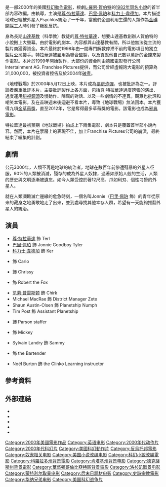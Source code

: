 {{noteTA
|T=zh-hk:末日反擊戰; zh-tw:地球戰場 (電影); zh-cn:地球战场 (电影);
|G1=Show
|1=zh-hk:末日反擊戰; zh-tw:地球戰場; zh-cn:地球战场;
}}
{{Infobox film
| name           = 地球戰場
| original_name  = ''Battlefield Earth''
| image          = Battlefield earth.jpg
| caption        = 電影海報
| director       = {{link-en|羅傑·克里斯汀|Roger Christian (filmmaker)}}
| producer       = Jonathan Krane<br />{{link-en|Elie Samaha|Elie Samaha}}<br />[[尊·特拉華達|尊·特拉華達]]
| screenplay     = {{link-en|J·大衛·夏皮羅|J. David Shapiro}}<br />Corey Mandell
| based_on       = 《-{[[地球戰場|地球戰場]]}-》<br />''Battlefield Earth: A Saga of the Year 3000''<br />作者－[[L·羅恩·賀伯特|L·羅恩·賀伯特]]
| starring       = [[尊·特拉華達|尊·特拉華達]]<br />[[巴里·佩珀|巴里·佩珀]]<br />[[科力士·韋德加|科力士·韋德加]]<br />{{link-en|金·高斯|Kim Coates}}<br />{{link-en|Sabine Karsenti|Sabine Karsenti}}<br />{{link-en|理查德·泰森|Richard Tyson}}
| music          = {{link-en|Elia Cmíral|Elia Cmíral}}
| cinematography = {{link-en|Giles Nuttgens|Giles Nuttgens}}
| editing        = Robin Russell
| studio         = {{link-en|Morgan Creek Productions|Morgan Creek Productions}}<br />{{link-en|Franchise Pictures|Franchise Pictures}}
| distributor    = [[華納兄弟|華納兄弟]]
| released       = {{Film date|2000|05|12}}
| runtime        = 117分鐘<!--Submitted runtime: 117:34--><ref>{{cite web | url=http://bbfc.co.uk/releases/battlefield-earth-4 | title=''BATTLEFIELD EARTH'' (12) (CUT) | work=[[British_Board_of_Film_Classification|British Board of Film Classification]] | date=May 17, 2000 | accessdate=March 31, 2015 | archive-date=2015-04-02 | archive-url=https://web.archive.org/web/20150402165852/http://bbfc.co.uk/releases/battlefield-earth-4 | dead-url=no }}</ref>
| country        = 美國
| language       = 英語
| budget         = 7300萬美元<ref name="mojo">{{mojo title|id=battlefieldearth|title=Battlefield Earth}}.</ref>
| gross          = 2970萬美元<ref name="mojo"/>
| cn_name        = 地球战场
| hk_name        = 末日反擊戰
| tw_name        = 地球戰場
}}

{{作品名稱|name=''Battlefield Earth''|hk=末日反擊戰|tw=地球戰場|equiv-cn=tw}}是一部2000年的美國[[科幻電影|科幻]][[動作電影|動作電影]]，根劇[[L·羅恩·賀伯特|L·羅恩·賀伯特]]的[[地球戰場|1982年同名小說]]的首半部內容改編。由{{link-en|羅傑·克里斯汀|Roger Christian (filmmaker)}}執導，主演是[[尊·特拉華達|尊·特拉華達]]、[[巴里·佩珀|巴里·佩珀]]和[[科力士·韋德加|科力士·韋德加]]。本片描述地球已經被外星人Psychlos統治了一千年，當他們企圖利用生還的人類作為[[金礦開採|金礦開採工人]]時引發了叛亂反抗。

身為長期[[山達基教|山達基教]]（科學教）教徒的[[尊·特拉華達|尊·特拉華達]]，想要山達基教創辦人賀伯特的小說搬上大螢幕。由於電影的劇本、內容都與山達基教有關，所以他無法從主流的製片商獲得資金。本片最終於1998年由一間專門解救停滯不前的電影項目的獨立[[製片公司|製片公司]]{{link-en|Franchise Pictures|Franchise Pictures}}接手。特拉華達被雇用為聯合監製，以及貢獻他自己數以萬計的金錢來製作電影。本片於1999年開始製作，大部份的資金則由德國電影發行公司Intertainment AG. Franchise Pictures提供，而公司曾經虛報誇大電影的預算為31,000,000，被投資者控告及於2004年[[破產|破產]]。

《地球戰場》於2000年5月12日上映，本片成為[[票房炸彈|票房炸彈]]，也被批評為{{link-en|被考慮為最差電影列表|List of films considered the worst|史上最差的電影}}之一。評論者嚴重批評本片，主要批評製作上各方面，包括尊·特拉華達過度誇張的演出、過度運用[[斜視鏡頭|斜視鏡頭]]及慢動作、陳腐的對話、以及一些劇情的不連貫。觀眾也批評和嘲笑本電影，及在首映週末後迴避不看本片，導致《地球戰場》無法回本。本片獲得九項[[金草莓獎|金草莓獎]]，直至2012年，它是奪得最多草莓獎的電影。該電影也成為[[邪典電影|邪典電影]]。

特拉華達最初預期《地球戰場》拍成上下兩集電影，劇本只是覆蓋首半部小說內容。然而，本片在票房上的表現不佳，加上Franchise Pictures公司的崩潰，最終結束了續集的計劃。

== 劇情 ==
公元3000年，人類不再是地球的統治者，地球在數百年前慘遭殘暴的外星人征服，90%的人類被消滅，殘存的成為外星人奴隸，過著如原始人般的生活，人類的歷史與文明逐漸被遺忘。如今人類受控於著12尺高、爪如利刃、個性刁猾的外星人。

就在人類瀕臨滅亡邊緣的危急時刻，一個名叫Jonnie（[[巴里·佩珀|巴里·佩珀]] 飾）的青年從原來的藏身之地勇敢地走了出來，並到處尋找其他幸存人群，希望有一天能夠推翻外星人的統治。

== 演員 ==
* [[尊·特拉華達|尊·特拉華達]] 飾 Terl
* [[巴里·佩珀|巴里·佩珀]] 飾 Jonnie Goodboy Tyler
* [[科力士·韋德加|科力士·韋德加]] 飾 Ker
* {{link-en|金·高斯|Kim Coates}} 飾 Carlo
* {{link-en|Sabine Karsenti|Sabine Karsenti}} 飾 Chrissy
* {{link-en|理查德·泰森|Richard Tyson}} 飾 Robert the Fox
* [[凯莉·普雷斯顿|凯莉·普雷斯顿]] 飾 Chirk
* Michael MacRae 飾 District Manager Zete
* Shaun Austin-Olsen 飾 Planetship Numph
* Tim Post 飾 Assistant Planetship
* {{link-en|米高‧伯恩|Michael Byrne (actor)}} 飾 Parson staffer
* {{link-en|泰西爾‧克利斯汀|Christian Tessier}} 飾 Mickey
* Sylvain Landry 飾 Sammy
* {{link-en|Earl Pastko|Earl Pastko}} 飾 the Bartender
* Noël Burton 飾 the Clinko Learning instructor

== 參考資料 ==
{{reflist}}

== 外部連結 ==
* {{IMDb title|0185183|Battlefield Earth}}
* {{tcmdb title|442732|Battlefield Earth}}
* {{mojo title|battlefieldearth|Battlefield Earth}}
* {{rotten-tomatoes|battlefield_earth|Battlefield Earth}}
* {{metacritic film|battlefield-earth-a-saga-of-the-year-3000|Battlefield Earth}}

{{DEFAULTSORT:Battlefield Earth}}
[[Category:2000年美國電影作品|Category:2000年美國電影作品]]
[[Category:英语电影|Category:英语电影]]
[[Category:2000年代动作片|Category:2000年代动作片]]
[[Category:2000年代科幻片|Category:2000年代科幻片]]
[[Category:美國科幻動作片|Category:美國科幻動作片]]
[[Category:反烏托邦電影|Category:反烏托邦電影]]
[[Category:奴隶相关电影|Category:奴隶相关电影]]
[[Category:美国小说改编电影|Category:美国小说改编电影]]
[[Category:科幻小說改編電影|Category:科幻小說改編電影]]
[[Category:科羅拉多州背景電影|Category:科羅拉多州背景電影]]
[[Category:肯塔基州背景电影|Category:肯塔基州背景电影]]
[[Category:德克薩斯州背景電影|Category:德克薩斯州背景電影]]
[[Category:華盛頓哥倫比亞特區背景電影|Category:華盛頓哥倫比亞特區背景電影]]
[[Category:洛杉矶取景电影|Category:洛杉矶取景电影]]
[[Category:蒙特利尔取景电影|Category:蒙特利尔取景电影]]
[[Category:后末日题材电影|Category:后末日题材电影]]
[[Category:史詩宗教電影|Category:史詩宗教電影]]
[[Category:华纳兄弟电影|Category:华纳兄弟电影]]
[[Category:美国科幻战争片|Category:美国科幻战争片]]